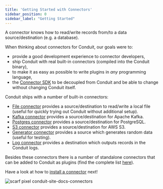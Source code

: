 ```yaml
---
title: 'Getting Started with Connectors'
sidebar_position: 0
sidebar_label: "Getting Started"
---
```


A connector knows how to read/write records from/to a data source/destination
(e.g. a database).

When thinking about connectors for Conduit, our goals were to:
- provide a good development experience to connector developers,
- ship Conduit with real built-in connectors (compiled into the Conduit binary),
- to make it as easy as possible to write plugins in _any_ programming language,
- the [Connector SDK](https://github.com/conduitio/conduit-connector-sdk) to be
  decoupled from Conduit and be able to change without changing Conduit itself.

Conduit ships with a number of built-in connectors:

- [File connector](https://github.com/ConduitIO/conduit-connector-file) provides
  a source/destination to read/write a local file (useful for quickly trying out
  Conduit without additional setup).
- [Kafka connector](https://github.com/ConduitIO/conduit-connector-kafka)
  provides a source/destination for Apache Kafka.
- [Postgres connector](https://github.com/ConduitIO/conduit-connector-postgres)
  provides a source/destination for PostgreSQL.
- [S3 connector](https://github.com/ConduitIO/conduit-connector-s3) provides a
  source/destination for AWS S3.
- [Generator connector](https://github.com/ConduitIO/conduit-connector-generator)
  provides a source which generates random data (useful for testing).
- [Log connector](https://github.com/ConduitIO/conduit-connector-log)
  provides a destination which outputs records in the Conduit logs.

Besides these connectors there is a number of standalone connectors that can be
added to Conduit as plugins (find the complete
list [here](/docs/connectors/connector-list)).

Have a look at how to [install a connector](/docs/connectors/installing) next!

![scarf pixel conduit-site-docs-connectors](https://static.scarf.sh/a.png?x-pxid=2fa824d7-fd94-4cf9-a5c8-ea63c9860213)